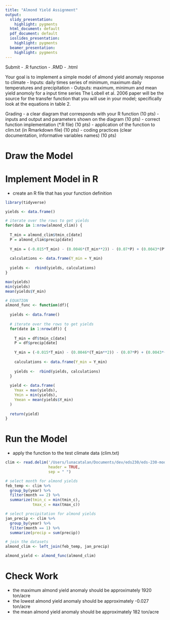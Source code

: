 ```yaml
---
title: "Almond Yield Assignment"
output:
  slidy_presentation:
    highlight: pygments
  html_document: default
  pdf_document: default
  ioslides_presentation:
    highlight: pygments
  beamer_presentation:
    highlight: pygments
---
```


Submit 
- .R function 
- .RMD
- .html

Your goal is to implement a simple model of almond yield anomaly response to climate
- Inputs: daily times series of minimum, maximum daily temperatures and precipitation
- Outputs: maximum, minimum and mean yield anomoly for a input time series
The Lobell et al. 2006 paper will be the source for the transfer function that you will use in your model; specifically look at the equations in table 2.

Grading 
- a clear diagram that corresponds with your R function (10 pts) 
- inputs and output and parameters shown on the diagram (10 pts)
- correct function implementation (*.R file) (10 pts)
- application of the function to clim.txt (in Rmarkdown file) (10 pts)
- coding practices (clear documentation, informative variables names) (10 pts)

# Draw the Model

# Implement Model in R
- create an R file that has your function definition

```r
library(tidyverse)
```


```r

yields <- data.frame()

# iterate over the rows to get yields
for(date in 1:nrow(almond_clim)) {
  
  T_min = almond_clim$tmin_c[date]
  P = almond_clim$precip[date]
  
  Y_min = (-0.015*T_min) - (0.0046*(T_min**2)) - (0.07*P) + (0.0043*(P^2)) + 0.28
  
  calculations <- data.frame(Y_min = Y_min)
  
  yields <-  rbind(yields, calculations)
}

max(yields)
min(yields)
mean(yields$Y_min)

```


```r
# EQUATION 
almond_func <- function(df){
  
  yields <- data.frame()
  
  # iterate over the rows to get yields
  for(date in 1:nrow(df)) {
    
    T_min = df$tmin_c[date]
    P = df$precip[date]
    
    Y_min = (-0.015*T_min) - (0.0046*(T_min**2)) - (0.07*P) + (0.0043*(P^2)) + 0.28
    
    calculations <- data.frame(Y_min = Y_min)
    
    yields <-  rbind(yields, calculations)
  }
  
  yield <- data.frame(
    Ymax = max(yields),
    Ymin = min(yields),
    Ymean = mean(yields$Y_min)
  )
  
  return(yield)
}

```


# Run the Model
- apply the function to the test climate data (clim.txt)
```r

clim <- read.delim('/Users/lunacatalan/Documents/dev/eds230/eds-230-modeling/assignments/clim.txt',
                   header = TRUE,
                   sep = " ")

# select month for almond yields
feb_temp <- clim %>% 
  group_by(year) %>% 
  filter(month == 2) %>% 
  summarize(tmin_c = min(tmin_c),
            tmax_c = max(tmax_c))

# select precipitation for almond yields
jan_precip <- clim %>% 
  group_by(year) %>% 
  filter(month == 1) %>% 
  summarize(precip = sum(precip))

# join the datasets
almond_clim <- left_join(feb_temp, jan_precip)

almond_yield <- almond_func(almond_clim)
```


# Check Work

- the maximum almond yield anomaly should be approximately 1920 ton/acre 
- the lowest almond yield anomaly should be approximately -0.027 ton/acre 
- the mean almond yield anomaly should be approximately 182 ton/acre